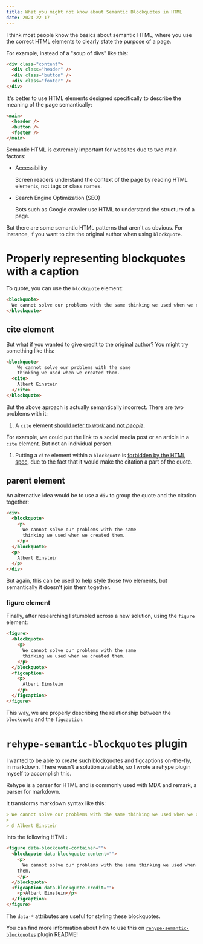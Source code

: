 ```yaml
---
title: What you might not know about Semantic Blockquotes in HTML
date: 2024-22-17
---
```


I think most people know the basics about semantic HTML, where you use the correct HTML elements to clearly state the purpose of a page.

For example, instead of a "soup of divs" like this:

```html
<div class="content">
  <div class="header" />
  <div class="button" />
  <div class="footer" />
</div>
```

It's better to use HTML elements designed specifically to describe the meaning of the page semantically:

```html
<main>
  <header />
  <button />
  <footer />
</main>
```

Semantic HTML is extremely important for websites due to two main factors:
- Accessibility

  Screen readers understand the context of the page by reading HTML elements, not tags or class names.

- Search Engine Optimization (SEO)

  Bots such as Google crawler use HTML to understand the structure of a page.

But there are some semantic HTML patterns that aren't as obvious. For instance, if you want to cite the original author when using `blockquote`.

# Properly representing blockquotes with a caption

To quote, you can use the `blockquote` element:

```html
<blockquote>
  We cannot solve our problems with the same thinking we used when we created them.
</blockquote>
```

## cite element

But what if you wanted to give credit to the original author? You might try something like this:

```html
<blockquote>
    We cannot solve our problems with the same 
    thinking we used when we created them.
  <cite>
    Albert Einstein
  </cite>
</blockquote>
```

But the above aproach is actually semantically incorrect. There are two problems with it:

1. A `cite` element [should refer to *work* and not *people*](https://developer.mozilla.org/en-US/docs/Web/HTML/Element/cite#usage_notes).

  For example, we could put the link to a social media post or an article in a `cite` element. But not an individual person.
1. Putting a `cite` element within a `blockquote` is [forbidden by the HTML spec](https://www.w3.org/TR/html5-author/the-blockquote-element.html#the-blockquote-element), due to the fact that it would make the citation a part of the quote.

## parent element

An alternative idea would be to use a `div` to group the quote and the citation together:

```html
<div>
  <blockquote>
    <p>
      We cannot solve our problems with the same
      thinking we used when we created them.
    </p>
  </blockquote>
  <p>
    Albert Einstein
  </p>
</div>
```

But again, this can be used to help style those two elements, but semantically it doesn't join them together.

### figure element

Finally, after researching I stumbled across a new solution, using the `figure` element:

```html
<figure>
  <blockquote>
    <p>
      We cannot solve our problems with the same 
      thinking we used when we created them.
    </p>
  </blockquote>
  <figcaption>
    <p>
      Albert Einstein
    </p>
  </figcaption>
</figure>
```

This way, we are properly describing the relationship between the `blockquote` and the `figcaption`.

# `rehype-semantic-blockquotes` plugin

I wanted to be able to create such blockquotes and figcaptions on-the-fly, in markdown. There wasn't a solution available, so I wrote a rehype plugin myself to accomplish this.

Rehype is a parser for HTML and is commonly used with MDX and remark, a parser for markdown.

It transforms markdown syntax like this:

```md
> We cannot solve our problems with the same thinking we used when we created them.
>
> @ Albert Einstein  
```

Into the following HTML:

```md
<figure data-blockquote-container="">
  <blockquote data-blockquote-content="">
    <p>
      We cannot solve our problems with the same thinking we used when we created
    them.
    </p>
  </blockquote>
  <figcaption data-blockquote-credit="">
    <p>Albert Einstein</p>
  </figcaption>
</figure>
```

The `data-*` attributes are useful for styling these blockquotes.

You can find more information about how to use this on [`rehype-semantic-blockquotes`](https://github.com/nikitarevenco/rehype-semantic-blockquotes) plugin README!
